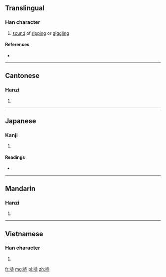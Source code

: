 ==Translingual==

===Han character===
{{Han char|rn=30|rad=口|as=07|sn=10|four=6403<sub>1</sub>|canj=口土中金 (RGLC)|ids=⿰[[口]][[赤]]}}

# [[sound]] of [[rip]]ping or [[giggling]]

====References====
* {{Han ref|kx=0190.120|dkj=03645|dj=0409.290|hdz=10625.010|uh=54E7|ud=21735|bh=D0F4|bd=53492}}

----

==Cantonese==

===Hanzi===
{{yue-hanzi|jyut=|y=chi1}}

# {{defn|lang=yue|sort=口07}}

----

==Japanese==

===Kanji===
{{ja-kanji|grade=|rs=口07}}

# {{defn|lang=ja|sort=口07}}

====Readings====
* {{ja-readings|on=[[か]] (ka), [[け]] (ke), [[せき]] (seki)|kun=[[ものみ]] (monomi)}}

----

==Mandarin==

===Hanzi===
{{cmn-hanzi|pin=[[chī]] ([[chi1]]), [[lǐ]] ([[li3]]), [[li]] ([[li5]])|wg=ch'ih<sup>1</sup>, li<sup>3</sup>, li<sup>5</sup>}}

# {{defn|lang=cmn|sort=口07}}

----

==Vietnamese==

===Han character===
{{vi-hantu|[[xích]]|rs=口07}}

# {{defn|lang=vi|sort=口07}}

[[fr:哧]]
[[mg:哧]]
[[pl:哧]]
[[zh:哧]]